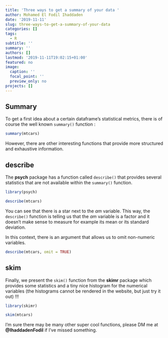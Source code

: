 ```yaml
---
title: 'Three ways to get a summary of your data '
author: Mohamed El Fodil Ihaddaden
date: '2019-11-11'
slug: three-ways-to-get-a-summary-of-your-data
categories: []
tags:
  - R
subtitle: ''
summary: ''
authors: []
lastmod: '2019-11-11T19:02:15+01:00'
featured: no
image:
  caption: ''
  focal_point: ''
  preview_only: no
projects: []
---
```


## Summary 

To get a first idea about a certain dataframe's statistical metrics, there is of course the well known `summary()` function : 

```r

summary(mtcars)


```


However, there are other interesting functions that provide more structured and exhaustive information. 

## describe

The **psych** package has a function called `describe()` that provides several statistics that are not available within the `summary()` function. 


```r
library(psych)

describe(mtcars)

```


You can see that there is a star next to the *am* variable. This way, the `describe()` function is telling us that the *am* variable is a factor and it doesn't make sense to measure for example its mean or its standard deviation. 

In this context, there is an argument that allows us to omit non-numeric variables. 

```r

describe(mtcars, omit = TRUE)


```


## skim 


Finally, we present the `skim()` function from the **skimr** package which provides some statistics and a tiny nice histogram for the numerical variables (the histograms cannot be rendered in the website, but just try it out) !!! 

```r
library(skimr)

skim(mtcars)


```


I'm sure there may be many other super cool functions, please DM me at **@IhaddadenFodil** if I've missed something. 
